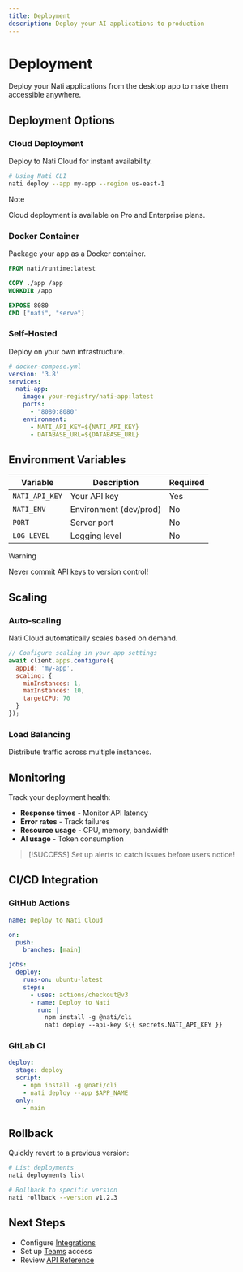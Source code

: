```yaml
---
title: Deployment
description: Deploy your AI applications to production
---
```


# Deployment

Deploy your Nati applications from the desktop app to make them accessible anywhere.

## Deployment Options

### Cloud Deployment
Deploy to Nati Cloud for instant availability.

```bash
# Using Nati CLI
nati deploy --app my-app --region us-east-1
```

> [!NOTE]
> Cloud deployment is available on Pro and Enterprise plans.

### Docker Container
Package your app as a Docker container.

```dockerfile
FROM nati/runtime:latest

COPY ./app /app
WORKDIR /app

EXPOSE 8080
CMD ["nati", "serve"]
```

### Self-Hosted
Deploy on your own infrastructure.

```yaml
# docker-compose.yml
version: '3.8'
services:
  nati-app:
    image: your-registry/nati-app:latest
    ports:
      - "8080:8080"
    environment:
      - NATI_API_KEY=${NATI_API_KEY}
      - DATABASE_URL=${DATABASE_URL}
```

## Environment Variables

| Variable | Description | Required |
|----------|-------------|----------|
| `NATI_API_KEY` | Your API key | Yes |
| `NATI_ENV` | Environment (dev/prod) | No |
| `PORT` | Server port | No |
| `LOG_LEVEL` | Logging level | No |

> [!WARNING]
> Never commit API keys to version control!

## Scaling

### Auto-scaling
Nati Cloud automatically scales based on demand.

```javascript
// Configure scaling in your app settings
await client.apps.configure({
  appId: 'my-app',
  scaling: {
    minInstances: 1,
    maxInstances: 10,
    targetCPU: 70
  }
});
```

### Load Balancing
Distribute traffic across multiple instances.

## Monitoring

Track your deployment health:

- **Response times** - Monitor API latency
- **Error rates** - Track failures
- **Resource usage** - CPU, memory, bandwidth
- **AI usage** - Token consumption

> [!SUCCESS]
> Set up alerts to catch issues before users notice!

## CI/CD Integration

### GitHub Actions

```yaml
name: Deploy to Nati Cloud

on:
  push:
    branches: [main]

jobs:
  deploy:
    runs-on: ubuntu-latest
    steps:
      - uses: actions/checkout@v3
      - name: Deploy to Nati
        run: |
          npm install -g @nati/cli
          nati deploy --api-key ${{ secrets.NATI_API_KEY }}
```

### GitLab CI

```yaml
deploy:
  stage: deploy
  script:
    - npm install -g @nati/cli
    - nati deploy --app $APP_NAME
  only:
    - main
```

## Rollback

Quickly revert to a previous version:

```bash
# List deployments
nati deployments list

# Rollback to specific version
nati rollback --version v1.2.3
```

## Next Steps

- Configure [Integrations](/docs/integrations)
- Set up [Teams](/docs/teams) access
- Review [API Reference](/docs/api-reference)
